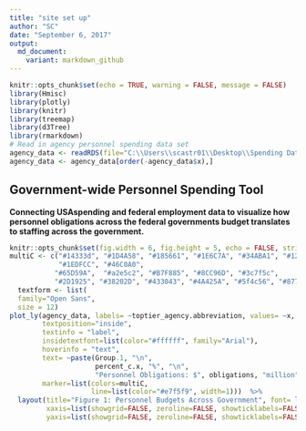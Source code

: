 ```yaml
---
title: "site set up"
author: "SC"
date: "September 6, 2017"
output: 
  md_document:
    variant: markdown_github
---
```


```r
knitr::opts_chunk$set(echo = TRUE, warning = FALSE, message = FALSE)
library(Hmisc)
library(plotly)
library(knitr)
library(treemap)
library(d3Tree)
library(rmarkdown)
# Read in agency personnel spending data set
agency_data <- readRDS(file="C:\\Users\\scastr01\\Desktop\\Spending Data\\Output\\2-3 data-agencyspendpiechart.RData")
agency_data <- agency_data[order(-agency_data$x),]
```

## Government-wide Personnel Spending Tool
**Connecting USAspending and federal employment data to visualize how personnel obligations across the federal governments budget translates to staffing across the government.**


```r
knitr::opts_chunk$set(fig.width = 6, fig.height = 5, echo = FALSE, strip.white = FALSE)
multiC <- c("#14333d", "#1D4A58", "#185661", "#1E6C7A", "#34ABA1", "#12B7B4", 
            "#1EDFCC", "#46C0A0", 
           "#65D59A",  "#a2e5c2", "#B7F885", "#8CC96D", "#3c7f5c",
           "#2D1925", "#38202D", "#433043", "#4A425A", "#5f4c56", "#877981", "#199199")
  textform <- list(
  family="Open Sans", 
  size = 12)
plot_ly(agency_data, labels= ~toptier_agency.abbreviation, values= ~x, type='pie', hole=.5,
        textposition="inside",
        textinfo = "label",
        insidetextfont=list(color="#ffffff", family="Arial"),
        hoverinfo = "text", 
        text= ~paste(Group.1, "\n",
                     percent_c.x, "%", "\n",
                     "Personnel Obligations: $", obligations, "million"), 
        marker=list(colors=multiC, 
                    line=list(color="#e7f5f9", width=1)))  %>%
  layout(title="Figure 1: Personnel Budgets Across Government", font= list(size=12, color="#2c2c2c"),
         xaxis=list(showgrid=FALSE, zeroline=FALSE, showticklabels=FALSE),
         yaxis=list(showgrid=FALSE, zeroline=FALSE, showticklabels=FALSE)) 

```